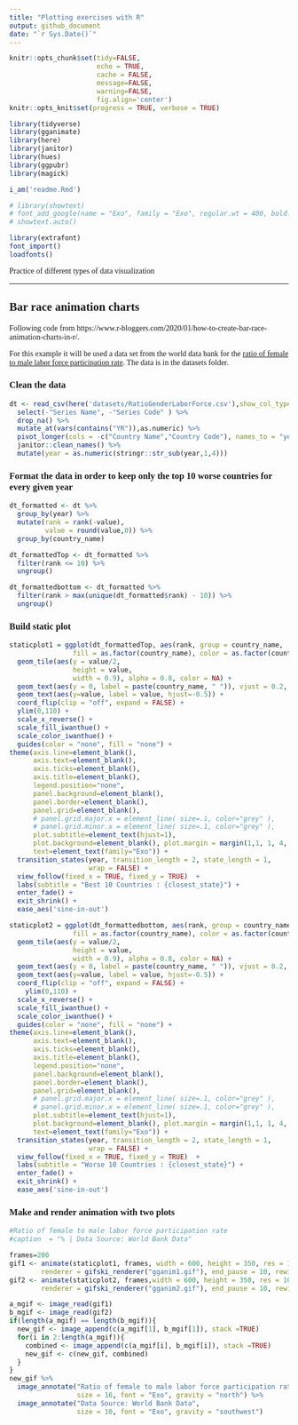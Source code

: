 ```yaml
---
title: "Plotting exercises with R"
output: github_document
date: "`r Sys.Date()`"
---
```


<style type="text/css">
  body{
  font-family: Exo;
}
</style>

```r
knitr::opts_chunk$set(tidy=FALSE,
                      echo = TRUE, 
                      cache = FALSE,
                      message=FALSE,
                      warning=FALSE,
                      fig.align='center')
knitr::opts_knit$set(progress = TRUE, verbose = TRUE)

library(tidyverse)
library(gganimate)
library(here)
library(janitor)
library(hues)
library(ggpubr)
library(magick)

i_am('readme.Rmd')

# library(showtext)
# font_add_google(name = "Exo", family = "Exo", regular.wt = 400, bold.wt = 700)
# showtext.auto()

library(extrafont)
font_import()
loadfonts()
```

Practice of different types of data visualization 

****

## Bar race animation charts

Following code from https://www.r-bloggers.com/2020/01/how-to-create-bar-race-animation-charts-in-r/.

For this example it will be used a data set from the world data bank for the [ratio of female to male labor force participation rate](https://databank.worldbank.org/source/gender-statistics/Type/TABLE/preview/on#). The data is in the datasets folder.

### Clean the data

```r
dt <- read_csv(here('datasets/RatioGenderLaborForce.csv'),show_col_types = FALSE, na = "..") %>%
  select(-"Series Name", -"Series Code" ) %>%
  drop_na() %>%
  mutate_at(vars(contains("YR")),as.numeric) %>%
  pivot_longer(cols = -c("Country Name","Country Code"), names_to = "year") %>%
  janitor::clean_names() %>%
  mutate(year = as.numeric(stringr::str_sub(year,1,4))) 
```

### Format the data in order to keep only the top 10 worse countries for every given year

```r
dt_formatted <- dt %>%
  group_by(year) %>% 
  mutate(rank = rank(-value),
         value = round(value,0)) %>%
  group_by(country_name) 

dt_formattedTop <- dt_formatted %>%
  filter(rank <= 10) %>%
  ungroup()

dt_formattedbottom <- dt_formatted %>%
  filter(rank > max(unique(dt_formatted$rank) - 10)) %>%
  ungroup()
```

### Build static plot

```r
staticplot1 = ggplot(dt_formattedTop, aes(rank, group = country_name,
                fill = as.factor(country_name), color = as.factor(country_name))) +
  geom_tile(aes(y = value/2,
                height = value,
                width = 0.9), alpha = 0.8, color = NA) +
  geom_text(aes(y = 0, label = paste(country_name, " ")), vjust = 0.2, hjust = 1) +
  geom_text(aes(y=value, label = value, hjust=-0.5)) +
  coord_flip(clip = "off", expand = FALSE) +
  ylim(0,110) +
  scale_x_reverse() +
  scale_fill_iwanthue() +
  scale_color_iwanthue() +
  guides(color = "none", fill = "none") +
theme(axis.line=element_blank(),
      axis.text=element_blank(),
      axis.ticks=element_blank(),
      axis.title=element_blank(),
      legend.position="none",
      panel.background=element_blank(),
      panel.border=element_blank(),
      panel.grid=element_blank(),
      # panel.grid.major.x = element_line( size=.1, color="grey" ),
      # panel.grid.minor.x = element_line( size=.1, color="grey" ),
      plot.subtitle=element_text(hjust=1),
      plot.background=element_blank(), plot.margin = margin(1,1, 1, 4, "cm"),
      text=element_text(family="Exo")) +  
  transition_states(year, transition_length = 2, state_length = 1,
                    wrap = FALSE) +
  view_follow(fixed_x = TRUE, fixed_y = TRUE)  +
  labs(subtitle = "Best 10 Countries : {closest_state}") +
  enter_fade() + 
  exit_shrink() +
  ease_aes('sine-in-out')

staticplot2 = ggplot(dt_formattedbottom, aes(rank, group = country_name,
                fill = as.factor(country_name), color = as.factor(country_name))) +
  geom_tile(aes(y = value/2,
                height = value,
                width = 0.9), alpha = 0.8, color = NA) +
  geom_text(aes(y = 0, label = paste(country_name, " ")), vjust = 0.2, hjust = 1) +
  geom_text(aes(y=value, label = value, hjust=-0.5)) +
  coord_flip(clip = "off", expand = FALSE) +
    ylim(0,110) +
  scale_x_reverse() +
  scale_fill_iwanthue() +
  scale_color_iwanthue() +
  guides(color = "none", fill = "none") +
theme(axis.line=element_blank(),
      axis.text=element_blank(),
      axis.ticks=element_blank(),
      axis.title=element_blank(),
      legend.position="none",
      panel.background=element_blank(),
      panel.border=element_blank(),
      panel.grid=element_blank(),
      # panel.grid.major.x = element_line( size=.1, color="grey" ),
      # panel.grid.minor.x = element_line( size=.1, color="grey" ),
      plot.subtitle=element_text(hjust=1),
      plot.background=element_blank(), plot.margin = margin(1,1, 1, 4, "cm"),
      text=element_text(family="Exo")) +  
  transition_states(year, transition_length = 2, state_length = 1,
                    wrap = FALSE) +
  view_follow(fixed_x = TRUE, fixed_y = TRUE)  +
  labs(subtitle = "Worse 10 Countries : {closest_state}") +
  enter_fade() + 
  exit_shrink() +
  ease_aes('sine-in-out')

```

### Make and render animation with two plots

```r
#Ratio of female to male labor force participation rate
#caption  = "% | Data Source: World Bank Data"

frames=200
gif1 <- animate(staticplot1, frames, width = 600, height = 350, res = 100,
        renderer = gifski_renderer("gganim1.gif"), end_pause = 10, rewind = TRUE)
gif2 <- animate(staticplot2, frames,width = 600, height = 350, res = 100,
        renderer = gifski_renderer("gganim2.gif"), end_pause = 10, rewind = TRUE)

a_mgif <- image_read(gif1)
b_mgif <- image_read(gif2)
if(length(a_mgif) == length(b_mgif)){
  new_gif <- image_append(c(a_mgif[1], b_mgif[1]), stack =TRUE)
  for(i in 2:length(a_mgif)){
    combined <- image_append(c(a_mgif[i], b_mgif[i]), stack =TRUE)
    new_gif <- c(new_gif, combined)
  }
}
new_gif %>%
  image_annotate("Ratio of female to male labor force participation rate", 
                 size = 16, font = "Exo", gravity = "north") %>%
  image_annotate("Data Source: World Bank Data", 
                 size = 10, font = "Exo", gravity = "southwest")
```

